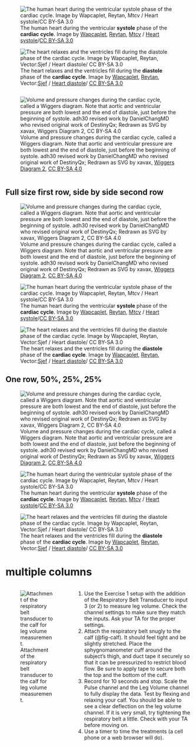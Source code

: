 ::: {.column-margin}
![The human heart during the ventricular __systole__ phase of the __cardiac cycle__. Image by [Wapcaplet](href="https://en.wikipedia.org/wiki/User:Wapcaplet), [Reytan](https://commons.wikimedia.org/wiki/User:Reytan), [Mtcv](https://commons.wikimedia.org/wiki/User:Mtcv) / [Heart systole](https://commons.wikimedia.org/wiki/File:Heart_systole.svg)/[CC BY-SA 3.0](https://creativecommons.org/licenses/by-sa/3.0/)](https://upload.wikimedia.org/wikipedia/commons/3/34/Heart_systole.svg){#fig-systole}
:::

::: {.column-margin}
![The heart relaxes and the ventricles fill during the __diastole__ phase of the __cardiac cycle__. Image by [Wapcaplet](href="https://en.wikipedia.org/wiki/User:Wapcaplet), [Reytan](https://commons.wikimedia.org/wiki/User:Reytan), Vector:[Sjef](https://commons.wikimedia.org/wiki/User:Sjef) / [Heart diastole](https://commons.wikimedia.org/wiki/File:Heart_diasystole.svg)/ [CC BY-SA 3.0](https://creativecommons.org/licenses/by-sa/3.0/)](https://upload.wikimedia.org/wikipedia/commons/0/0f/Heart_diasystole.svg){#fig-diastole}
:::

::: {.columns}

::: {.column width="75"}
![Volume and pressure changes during the cardiac cycle, called a Wiggers diagram. Note that aortic and ventricular pressure are both lowest and the end of diastole, just before the beginning of systole. adh30 revised work by DanielChangMD who revised original work of DestinyQx; Redrawn as SVG by xavax, [Wiggers Diagram 2](https://commons.wikimedia.org/wiki/File:Wiggers_Diagram_2.svg), [CC BY-SA 4.0](https://creativecommons.org/licenses/by-sa/4.0/legalcode)](https://upload.wikimedia.org/wikipedia/commons/9/91/Wiggers_Diagram_2.svg){#fig-wiggers}
:::

:::



## Full size first row, side by side second row

::: {layout="[[1], [1,1]]"}

![Volume and pressure changes during the cardiac cycle, called a Wiggers diagram. Note that aortic and ventricular pressure are both lowest and the end of diastole, just before the beginning of systole. adh30 revised work by DanielChangMD who revised original work of DestinyQx; Redrawn as SVG by xavax, [Wiggers Diagram 2](https://commons.wikimedia.org/wiki/File:Wiggers_Diagram_2.svg), [CC BY-SA 4.0](https://creativecommons.org/licenses/by-sa/4.0/legalcode)](https://upload.wikimedia.org/wikipedia/commons/9/91/Wiggers_Diagram_2.svg){#fig-wiggers}

![The human heart during the ventricular __systole__ phase of the __cardiac cycle__. Image by [Wapcaplet](href="https://en.wikipedia.org/wiki/User:Wapcaplet), [Reytan](https://commons.wikimedia.org/wiki/User:Reytan), [Mtcv](https://commons.wikimedia.org/wiki/User:Mtcv) / [Heart systole](https://commons.wikimedia.org/wiki/File:Heart_systole.svg)/[CC BY-SA 3.0](https://creativecommons.org/licenses/by-sa/3.0/)](https://upload.wikimedia.org/wikipedia/commons/3/34/Heart_systole.svg){#fig-systole}

![The heart relaxes and the ventricles fill during the __diastole__ phase of the __cardiac cycle__. Image by [Wapcaplet](href="https://en.wikipedia.org/wiki/User:Wapcaplet), [Reytan](https://commons.wikimedia.org/wiki/User:Reytan), Vector:[Sjef](https://commons.wikimedia.org/wiki/User:Sjef) / [Heart diastole](https://commons.wikimedia.org/wiki/File:Heart_diasystole.svg)/ [CC BY-SA 3.0](https://creativecommons.org/licenses/by-sa/3.0/)](https://upload.wikimedia.org/wikipedia/commons/0/0f/Heart_diasystole.svg){#fig-diastole}


:::

## One row, 50%, 25%, 25%

::: {layout="[2,1,1]"}

![Volume and pressure changes during the cardiac cycle, called a Wiggers diagram. Note that aortic and ventricular pressure are both lowest and the end of diastole, just before the beginning of systole. adh30 revised work by DanielChangMD who revised original work of DestinyQx; Redrawn as SVG by xavax, [Wiggers Diagram 2](https://commons.wikimedia.org/wiki/File:Wiggers_Diagram_2.svg), [CC BY-SA 4.0](https://creativecommons.org/licenses/by-sa/4.0/legalcode)](https://upload.wikimedia.org/wikipedia/commons/9/91/Wiggers_Diagram_2.svg){#fig-wiggers}

![The human heart during the ventricular __systole__ phase of the __cardiac cycle__. Image by [Wapcaplet](href="https://en.wikipedia.org/wiki/User:Wapcaplet), [Reytan](https://commons.wikimedia.org/wiki/User:Reytan), [Mtcv](https://commons.wikimedia.org/wiki/User:Mtcv) / [Heart systole](https://commons.wikimedia.org/wiki/File:Heart_systole.svg)/[CC BY-SA 3.0](https://creativecommons.org/licenses/by-sa/3.0/)](https://upload.wikimedia.org/wikipedia/commons/3/34/Heart_systole.svg){#fig-systole}

![The heart relaxes and the ventricles fill during the __diastole__ phase of the __cardiac cycle__. Image by [Wapcaplet](href="https://en.wikipedia.org/wiki/User:Wapcaplet), [Reytan](https://commons.wikimedia.org/wiki/User:Reytan), Vector:[Sjef](https://commons.wikimedia.org/wiki/User:Sjef) / [Heart diastole](https://commons.wikimedia.org/wiki/File:Heart_diasystole.svg)/ [CC BY-SA 3.0](https://creativecommons.org/licenses/by-sa/3.0/)](https://upload.wikimedia.org/wikipedia/commons/0/0f/Heart_diasystole.svg){#fig-diastole}


:::


# multiple columns

::: {.columns}

::: {.column width="35%"}
![Attachment of the respiratory belt transducer to the calf for leg volume measurement.](../../images/calf_belt.jpg){#fig-calf}
:::

::: {.column width="65%"}
1.  Use the Exercise 1 setup with the addition of the Respiratory Belt Transducer to input 3 (or 2) to measure leg volume. Check the channel settings to make sure they match the inputs. Ask your TA for the proper settings.
2.  Attach the respiratory belt snugly to the calf (@fig-calf). It should feel tight and be slightly stretched. Place the sphygnomanometer cuff around the subject’s thigh, and duct tape it securely so that it can be pressurized to restrict blood flow. Be sure to apply tape to secure both the top and the bottom of the cuff. 
3.  Record for 10 seconds and stop. Scale the Pulse channel and the Leg Volume channel  to fully display the data. Test by flexing and relaxing your calf. You should be able to see a clear deflection on the leg volume channel. If it is very small, try tightening the respiratory belt a little. Check with your TA before moving on.
4.  Use a timer to time the treatments (a cell phone or a web browser will do).  
:::

::::

